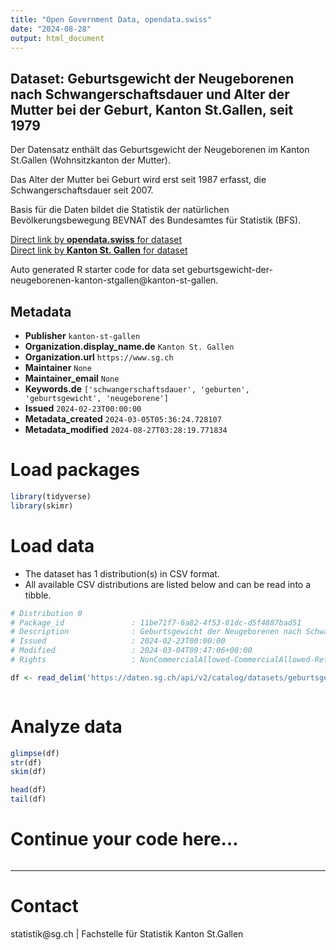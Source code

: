 ```yaml
---
title: "Open Government Data, opendata.swiss"
date: "2024-08-28"
output: html_document
---
```


## Dataset: Geburtsgewicht der Neugeborenen nach Schwangerschaftsdauer und Alter der Mutter bei der Geburt, Kanton St.Gallen, seit 1979

Der Datensatz enthält das Geburtsgewicht der Neugeborenen im Kanton St.Gallen (Wohnsitzkanton der Mutter). 





Das Alter der Mutter bei Geburt wird erst seit 1987 erfasst, die Schwangerschaftsdauer seit 2007.





Basis für die Daten bildet die Statistik der natürlichen Bevölkerungsbewegung BEVNAT des Bundesamtes für Statistik (BFS).

[Direct link by **opendata.swiss** for dataset](https://opendata.swiss/de/dataset/geburtsgewicht-der-neugeborenen-nach-schwangerschaftsdauer-und-alter-der-mutter-bei-der-ge-1979)<br>
[Direct link by **Kanton St. Gallen** for dataset](https://daten.sg.ch/explore/dataset/geburtsgewicht-der-neugeborenen-kanton-stgallen/)

Auto generated R starter code for data set geburtsgewicht-der-neugeborenen-kanton-stgallen@kanton-st-gallen.

## Metadata

- **Publisher** `kanton-st-gallen`
- **Organization.display_name.de** `Kanton St. Gallen`
- **Organization.url** `https://www.sg.ch`
- **Maintainer** `None`
- **Maintainer_email** `None`
- **Keywords.de** `['schwangerschaftsdauer', 'geburten', 'geburtsgewicht', 'neugeborene']`
- **Issued** `2024-02-23T00:00:00`
- **Metadata_created** `2024-03-05T05:36:24.728107`
- **Metadata_modified** `2024-08-27T03:28:19.771834`


# Load packages

```r

library(tidyverse)
library(skimr)

```

# Load data

-   The dataset has 1 distribution(s) in CSV format.
-   All available CSV distributions are listed below and can be read into a tibble.

```r

# Distribution 0
# Package_id               : 11be71f7-6a82-4f53-81dc-d5f4887bad51
# Description              : Geburtsgewicht der Neugeborenen nach Schwangerschaftsdauer und Alter der Mutter bei der Geburt, Kanton St.Gallen, seit 1979 (csv)
# Issued                   : 2024-02-23T00:00:00
# Modified                 : 2024-03-04T09:47:06+00:00
# Rights                   : NonCommercialAllowed-CommercialAllowed-ReferenceRequired

df <- read_delim('https://daten.sg.ch/api/v2/catalog/datasets/geburtsgewicht-der-neugeborenen-kanton-stgallen/exports/csv?use_labels=true')



```

# Analyze data

```r

glimpse(df)
str(df)
skim(df)

head(df)
tail(df)

```

# Continue your code here...

```r

```

------------------------------------------------------------------------

# Contact

statistik@sg.ch | Fachstelle für Statistik Kanton St.Gallen
